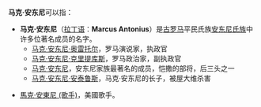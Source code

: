 '''马克·安东尼'''可以指：

*'''马克·安东尼'''（[[拉丁语|拉丁语]]：'''Marcus Antonius'''）是[[古罗马|古罗马]]平民氏族[[安东尼氏族|安东尼氏族]]中许多位著名成员的名字。 
**[[马克·安东尼·奥雷托尔|马克·安东尼·奥雷托尔]]，罗马演说家，执政官
**[[马克·安东尼·克里提库斯|马克·安东尼·克里提库斯]]，罗马政治家，副执政官
**[[马克·安东尼|马克·安东尼]]，安东尼家族最著名的成员，恺撒的部将，后三头之一 
**[[马克·安东尼·安泰鲁斯|马克·安东尼·安泰鲁斯]]，马克·安东尼的长子，被屋大维杀害

*[[馬克·安東尼_(歌手)|馬克·安東尼 (歌手)]]，美國歌手。
{{Disambiguation|Cat=五字人名译名消歧义}}